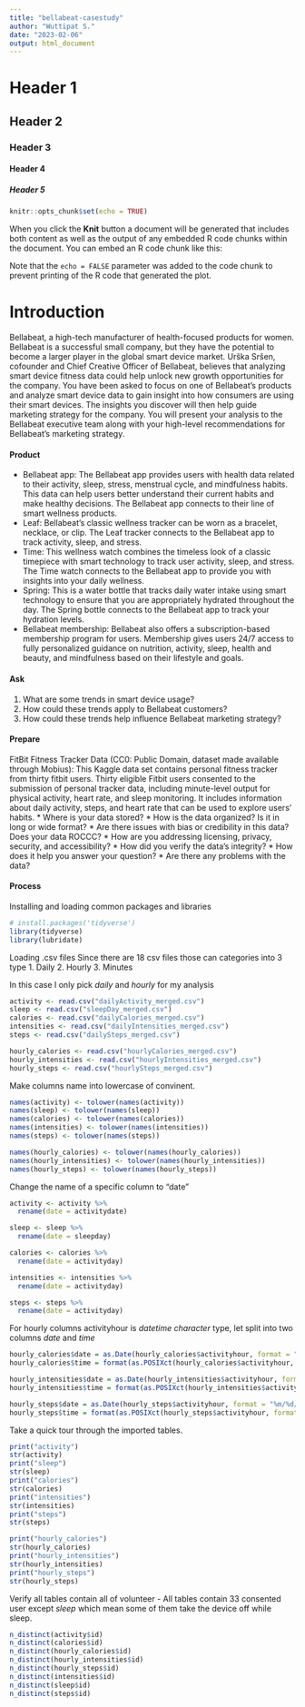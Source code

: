 ```yaml
---
title: "bellabeat-casestudy"
author: "Wuttipat S."
date: "2023-02-06"
output: html_document
---
```

# Header 1
## Header 2
### Header 3
#### Header 4
##### Header 5
```r
knitr::opts_chunk$set(echo = TRUE)
```

When you click the **Knit** button a document will be generated that includes both content as well as the output of any embedded R code chunks within the document. You can embed an R code chunk like this:

Note that the `echo = FALSE` parameter was added to the code chunk to prevent printing of the R code that generated the plot.

# Introduction
Bellabeat, a high-tech manufacturer of health-focused
products for women. Bellabeat is a successful small company, but they have the potential to become a larger player in the global smart device market. Urška Sršen, cofounder and Chief Creative Officer of Bellabeat, believes that analyzing smart device fitness data could help unlock new growth opportunities for the company. You have been asked to focus on one of Bellabeat’s products and analyze smart device data to gain insight into how consumers are using their smart devices. The insights you discover will then help guide marketing strategy for the company. You will present your analysis to the Bellabeat executive team along with your high-level recommendations for Bellabeat’s marketing strategy.

#### Product
* Bellabeat app: The Bellabeat app provides users with health data related to their activity, sleep, stress, menstrual cycle, and mindfulness habits. This data can help users better understand their current habits and make healthy decisions. The Bellabeat app connects to their line of smart wellness products.
* Leaf: Bellabeat’s classic wellness tracker can be worn as a bracelet, necklace, or clip. The Leaf tracker connects to the Bellabeat app to track activity, sleep, and stress.
* Time: This wellness watch combines the timeless look of a classic timepiece with smart technology to track user
activity, sleep, and stress. The Time watch connects to the Bellabeat app to provide you with insights into your daily wellness.
* Spring: This is a water bottle that tracks daily water intake using smart technology to ensure that you are appropriately hydrated throughout the day. The Spring bottle connects to the Bellabeat app to track your hydration levels.
* Bellabeat membership: Bellabeat also offers a subscription-based membership program for users. Membership gives users 24/7 access to fully personalized guidance on nutrition, activity, sleep, health and beauty, and mindfulness based on their lifestyle and goals.

#### Ask
1. What are some trends in smart device usage?
2. How could these trends apply to Bellabeat customers?
3. How could these trends help influence Bellabeat marketing strategy?

#### Prepare
FitBit Fitness Tracker Data (CC0: Public Domain, dataset made available through Mobius): This Kaggle data set contains personal fitness tracker from thirty fitbit users. Thirty eligible Fitbit users consented to the submission of personal tracker data, including minute-level output for physical activity, heart rate, and sleep monitoring. It includes information about daily activity, steps, and heart rate that can be used to explore users’ habits.
* Where is your data stored?
* How is the data organized? Is it in long or wide format?
* Are there issues with bias or credibility in this data? Does your data ROCCC?
* How are you addressing licensing, privacy, security, and accessibility?
* How did you verify the data’s integrity?
* How does it help you answer your question?
* Are there any problems with the data?

#### Process
Installing and loading common packages and libraries
```r
# install.packages('tidyverse')
library(tidyverse)
library(lubridate)
```

Loading .csv files
Since there are 18 csv files those can categories into 3 type 
1. Daily
2. Hourly
3. Minutes

In this case I only pick *daily* and *hourly* for my analysis
```r
activity <- read.csv("dailyActivity_merged.csv")
sleep <- read.csv("sleepDay_merged.csv")
calories <- read.csv("dailyCalories_merged.csv")
intensities <- read.csv("dailyIntensities_merged.csv")
steps <- read.csv("dailySteps_merged.csv")

hourly_calories <- read.csv("hourlyCalories_merged.csv")
hourly_intensities <- read.csv("hourlyIntensities_merged.csv")
hourly_steps <- read.csv("hourlySteps_merged.csv")
```

Make columns name into lowercase of convinent.
```r
names(activity) <- tolower(names(activity))
names(sleep) <- tolower(names(sleep))
names(calories) <- tolower(names(calories))
names(intensities) <- tolower(names(intensities))
names(steps) <- tolower(names(steps))

names(hourly_calories) <- tolower(names(hourly_calories))
names(hourly_intensities) <- tolower(names(hourly_intensities))
names(hourly_steps) <- tolower(names(hourly_steps))
```

Change the name of a specific column to "date"
```r
activity <- activity %>% 
  rename(date = activitydate)

sleep <- sleep %>% 
  rename(date = sleepday)

calories <- calories %>% 
  rename(date = activityday)

intensities <- intensities %>% 
  rename(date = activityday)

steps <- steps %>% 
  rename(date = activityday)
```

For hourly columns activityhour is *datetime character* type, let split into two columns *date* and *time*
```r
hourly_calories$date = as.Date(hourly_calories$activityhour, format = "%m/%d/%Y %I:%M:%S %p")
hourly_calories$time = format(as.POSIXct(hourly_calories$activityhour, format = "%m/%d/%Y %I:%M:%S %p"), format = "%H:%M:%S")

hourly_intensities$date = as.Date(hourly_intensities$activityhour, format = "%m/%d/%Y %I:%M:%S %p")
hourly_intensities$time = format(as.POSIXct(hourly_intensities$activityhour, format = "%m/%d/%Y %I:%M:%S %p"), format = "%H:%M:%S")

hourly_steps$date = as.Date(hourly_steps$activityhour, format = "%m/%d/%Y %I:%M:%S %p")
hourly_steps$time = format(as.POSIXct(hourly_steps$activityhour, format = "%m/%d/%Y %I:%M:%S %p"), format = "%H:%M:%S")
```



Take a quick tour through the imported tables.
```r
print("activity")
str(activity)
print("sleep")
str(sleep)
print("calories")
str(calories)
print("intensities")
str(intensities)
print("steps")
str(steps)

print("hourly_calories")
str(hourly_calories)
print("hourly_intensities")
str(hourly_intensities)
print("hourly_steps")
str(hourly_steps)
```

Verify all tables contain all of volunteer
- All tables contain 33 consented user except *sleep* which mean some of them take the device off while sleep.
```r
n_distinct(activity$id)
n_distinct(calories$id)
n_distinct(hourly_calories$id)
n_distinct(hourly_intensities$id)
n_distinct(hourly_steps$id)
n_distinct(intensities$id)
n_distinct(sleep$id)
n_distinct(steps$id)
```


